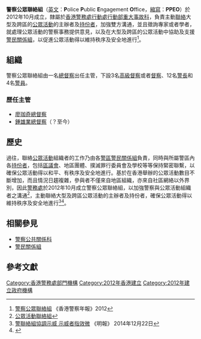 {{Not|警察公共關係科|警民關係組}}
{{Infobox law enforcement agency
|unit_name= 警察公眾聯絡組<br />{{lang|en|Police Public Engagement Office}}
|image=
|caption=
|country= {{HK}}
|type= [[警察|警察]][[公眾活動|公眾活動]][[聯絡|聯絡]]
|branch= [[香港警務處|香港警務處]]
|dates= 2012年10月至今
|specialization= 
|command_structure= [[行動處|行動處]][[行動部|行動部]][[重大事故科|重大事故科]]<ref>{{Cite web |url=https://tel.directory.gov.hk/0265008909_CHI.html |title=存档副本 |access-date=2021-02-18 |archive-date=2019-10-29 |archive-url=https://web.archive.org/web/20191029021805/https://tel.directory.gov.hk/0265008909_CHI.html |dead-url=no }}</ref>
|size= 逾20名
|garrison= [[香港|香港]][[香港島|香港島]][[灣仔區|灣仔區]][[灣仔|灣仔]][[軍器廠街|軍器廠街]]1號[[香港警察總部|香港警察總部]][[警政大樓|警政大樓]]東翼6樓
|ceremonial_chief=
|nickname= 
|motto= 
|colors=
|march=
|mascot=
|battles= 
|current_commander= [[林詩韻|林詩韻]][[警司|警司]]
|notable_commanders=
|anniversaries=
|decorations=
|identification_symbol=
|identification_symbol_label=
}}

'''警察公眾聯絡組'''（[[英文|英文]]：'''P'''olice '''P'''ublic '''E'''ngagement '''O'''ffice，[[縮寫|縮寫]]：'''PPEO'''）於2012年10月成立，隸屬於[[香港警務處|香港警務處]][[行動處|行動處]][[行動部|行動部]][[重大事故科|重大事故科]]，負責主動[[聯絡|聯絡]]大型及跨區的[[公眾活動|公眾活動]]的主辦者及[[持份者|持份者]]，加強雙方溝通，並且徵詢專家或者學者，就處理公眾活動的警察事務提供意見，以及在大型及跨區的公眾活動中協助及支援[[警民關係組|警民關係組]]，以促進公眾活動得以維持秩序及安全地進行<ref>[http://www.police.gov.hk/info/review/2012/text/tc/HKPF_TChi04.html 警察公眾聯絡組] {{Wayback|url=http://www.police.gov.hk/info/review/2012/text/tc/HKPF_TChi04.html |date=20141030130342 }} 《香港警察年報》2012</ref>。

== 組織 ==
警察公眾聯絡組由一名[[總督察|總督察]]出任主管，下設3名[[高級督察|高級督察]]或者[[警務督察|督察]]、12名[[警長|警長]]和4名[[警員_(香港)|警員]]。

=== 歷任主管 ===
{{動態列表}}

*[[廖珈奇|廖珈奇]][[總督察|總督察]]
*[[鍾雄業|鍾雄業]][[總督察|總督察]]（？至今）

== 歷史 ==
過往，聯絡[[公眾活動|公眾活動]]組織者的工作乃由各[[警區|警區]][[警民關係組|警民關係組]]負責，同時與所屬警區內各[[持份者|持份者]]，包括[[區議會|區議會]]、地區團體、撲滅罪行委員會及學校等等保持緊密聯繫，以確保公眾活動得以和平、有秩序及安全地進行。基於在香港舉辦的公眾活動數目不斷增加，而且情況日趨複雜，參與者不僅來自地區組織，亦來自社區網絡以外界別，因此[[香港警務處|警務處]]於2012年10月成立警察公眾聯絡組，以加強警察與公眾活動組織者之溝通<ref>[http://www.legco.gov.hk/yr11-12/chinese/panels/se/papers/se0207cb2-921-7-c.pdf 公眾活動聯絡組]</ref>，主動聯絡大型及跨區公眾活動的主辦者及持份者，確保公眾活動得以維持秩序及安全地進行<ref>[http://life.mingpao.com/cfm/dailynews3b.cfm?File=20141222/nalgc/gca4.txt 警聯絡組協調示威 示威者指效微] {{Wayback|url=http://life.mingpao.com/cfm/dailynews3b.cfm?File=20141222%2Fnalgc%2Fgca4.txt |date=20150402095935 }} 《明報》 2014年12月22日</ref><ref>{{Cite web |url=http://www.police.gov.hk/info/doc/fcq/1314/tc/SB-c047.pdf |title=SB047 |accessdate=2015-03-01 |archive-date=2015-09-24 |archive-url=https://web.archive.org/web/20150924075230/http://www.police.gov.hk/info/doc/fcq/1314/tc/SB-c047.pdf |dead-url=yes }}</ref>。

== 相關參見 ==
*[[警察公共關係科|警察公共關係科]]
*[[警民關係組|警民關係組]]

== 參考文獻 ==
{{reflist}}

{{香港警務處架構}}
[[Category:香港警務處部門機構|Category:香港警務處部門機構]]
[[Category:2012年香港建立|Category:2012年香港建立]]
[[Category:2012年建立政府機構|Category:2012年建立政府機構]]